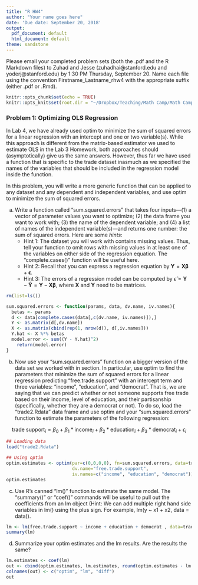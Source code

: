 ```yaml
---
title: "R HW4"
author: "Your name goes here"
date: 'Due date: September 20, 2018'
output:
  pdf_document: default
  html_document: default
theme: sandstone
---
```


Please email your completed problem sets (both the .pdf and the R Markdown files) to Zuhad and Jesse (zuhadhai@stanford.edu and yoderj@stanford.edu) by 1:30 PM Thursday, September 20. Name each file using the convention Firstname_Lastname_rhw4 with the appropriate suffix (either .pdf or .Rmd).

```r
knitr::opts_chunk$set(echo = TRUE)
knitr::opts_knit$set(root.dir = "~/Dropbox/Teaching/Math Camp/Math Camp 2014/Math Camp Labs (FINAL)/R Homework 2016")
```

### Problem 1: Optimizing OLS Regression
 
In Lab 4, we have already used optim to minimize the sum of squared errors for a linear regression with an intercept and one or two variable(s). While this approach is different from the matrix-based estimator we used to estimate OLS in the Lab 3 Homework, both approaches should (asymptotically) give us the same answers. However, thus far we have used a function that is specific to the trade dataset inasmuch as we specified the names of the variables that should be included in the regression model inside the function. 

In this problem, you will write a more generic function that can be applied to any dataset and any dependent and independent variables, and use optim to minimize the sum of squared errors.

a) Write a function called "sum.squared.errors" that takes four inputs---(1) a vector of parameter values you want to optimize; (2) the data frame you want to work with; (3) the name of the dependent variable; and (4) a list of names of the independent variable(s)---and returns one number: the sum of squared errors. Here are some *hints*:
    * Hint 1: The dataset you will work with contains missing values. Thus, tell your function to omit rows with missing values in at least one of the variables on either side of the regression equation. The "complete.cases()" function will be useful here.
    * Hint 2: Recall that you can express a regression equation by $\boldsymbol{Y} = \boldsymbol{X\beta} + \boldsymbol{\epsilon}$.
    * Hint 3: The errors of a regression model can be computed by $\hat{\epsilon} = \boldsymbol{Y} - \boldsymbol{\hat{Y}} = \boldsymbol{Y} - \boldsymbol{X\beta}$, where $\boldsymbol{X}$ and $\boldsymbol{Y}$ need to be matrices.
    
```r
rm(list=ls())
```
  
```r
sum.squared.errors <- function(params, data, dv.name, iv.names){
  betas <- params
  d <- data[complete.cases(data[,c(dv.name, iv.names)]),]
  Y <- as.matrix(d[,dv.name])
  X <- as.matrix(cbind(rep(1, nrow(d)), d[,iv.names]))
  Y.hat <- X %*% betas
  model.error <- sum((Y - Y.hat)^2)
	return(model.error)
}
```

  
  
b) Now use your "sum.squared.errors" function on a bigger version of the data set we worked with in section. In particular, use optim to find the parameters that minimize the sum of squared errors for a linear regression predicting "free.trade.support" with an intercept term and three variables: "income", "education", and "democrat". That is, we are saying that we can predict whether or not someone supports free trade based on their income, level of education, and their partisanship (specifically, whether they are a democrat or not). To do so, load the "trade2.Rdata" data frame and use optim and your "sum.squared.errors" function to estimate the parameters of the following regression:

$$\text{trade support}_{i} = \beta_0 + \beta_1*\text{income}_i + \beta_2*\text{education}_i + \beta_3*\text{democrat}_i + \epsilon_i$$




```r
## Loading data
load("trade2.Rdata")

## Using optim
optim.estimates <- optim(par=c(0,0,0,0), fn=sum.squared.errors, data=trade,
                         dv.name="free.trade.support",
                         iv.names=c("income", "education", "democrat"))$par
optim.estimates
```


c) Use R's canned "lm()" function to estimate the same model. The "summary()" or "coef()" commands will be useful to pull out the coefficients from an lm object (Hint: We can add multiple right hand side variables in lm() using the plus sign.  For example, lm(y ~ x1 + x2, data = data)).

```r
lm <- lm(free.trade.support ~ income + education + democrat , data=trade)
summary(lm)
```

d) Summarize your optim estimates and the lm results.  Are the results the same?

```r
lm.estimates <- coef(lm)
out <- cbind(optim.estimates, lm.estimates, round(optim.estimates - lm.estimates, digits=5))
colnames(out) <- c("optim", "lm", "diff")
out
```

